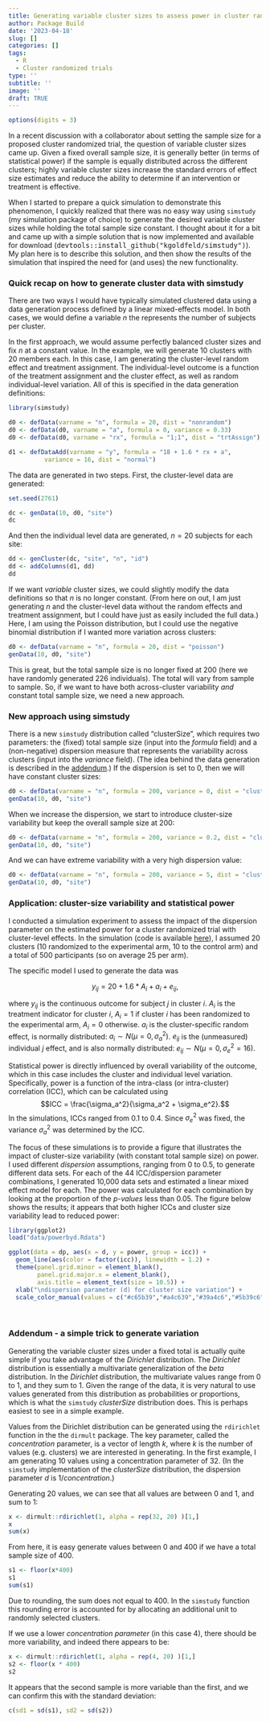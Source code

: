 ```yaml
---
title: Generating variable cluster sizes to assess power in cluster randomize trials
author: Package Build
date: '2023-04-18'
slug: []
categories: []
tags:
  - R
  - Cluster randomized trials
type: ''
subtitle: ''
image: ''
draft: TRUE
---
```


```r
options(digits = 3)
```

In a recent discussion with a collaborator about setting the sample size for a proposed cluster randomized trial, the question of variable cluster sizes came up. Given a fixed overall sample size, it is generally better (in terms of statistical power) if the sample is equally distributed across the different clusters; highly variable cluster sizes increase the standard errors of effect size estimates and reduce the ability to determine if an intervention or treatment is effective.

When I started to prepare a quick simulation to demonstrate this phenomenon, I quickly realized that there was no easy way using `simstudy` (my simulation package of choice) to generate the desired variable cluster sizes while holding the total sample size constant. I thought about it for a bit and came up with a simple solution that is now implemented and available for download (<font size="3">`devtools::install_github("kgoldfeld/simstudy")`</font>). My plan here is to describe this solution, and then show the results of the simulation that inspired the need for (and uses) the new functionality.

### Quick recap on how to generate cluster data with simstudy

There are two ways I would have typically simulated clustered data using a data generation process defined by a linear mixed-effects model. In both cases, we would define a variable $n$ the represents the number of subjects per cluster. 

In the first approach, we would assume perfectly balanced cluster sizes and fix $n$ at a constant value. In the example, we will generate 10 clusters with 20 members each. In this case, I am generating the cluster-level random effect and treatment assignment. The individual-level outcome is a function of the treatment assignment and the cluster effect, as well as random individual-level variation. All of this is specified in the data generation definitions:

```r
library(simstudy)

d0 <- defData(varname = "n", formula = 20, dist = "nonrandom")
d0 <- defData(d0, varname = "a", formula = 0, variance = 0.33)
d0 <- defData(d0, varname = "rx", formula = "1;1", dist = "trtAssign")

d1 <- defDataAdd(varname = "y", formula = "18 + 1.6 * rx + a", 
          variance = 16, dist = "normal")
```

The data are generated in two steps. First, the cluster-level data are generated:

```r
set.seed(2761)

dc <- genData(10, d0, "site")
dc
```

And then the individual level data are generated, $n = 20$ subjects for each site:

```r
dd <- genCluster(dc, "site", "n", "id")
dd <- addColumns(d1, dd)
dd
```

If we want *variable* cluster sizes, we could slightly modify the data definitions so that $n$ is no longer constant. (From here on out, I am just generating $n$ and the cluster-level data without the random effects and treatment assignment, but I could have just as easily included the full data.) Here, I am using the Poisson distribution, but I could use the negative binomial distribution if I wanted more variation across clusters:

```r
d0 <- defData(varname = "n", formula = 20, dist = "poisson")
genData(10, d0, "site")
```

This is great, but the total sample size is no longer fixed at 200 (here we have randomly generated 226 individuals). The total will vary from sample to sample. So, if we want to have both across-cluster variability *and* constant total sample size, we need a new approach.

### New approach using simstudy

There is a new `simstudy` distribution called "clusterSize", which requires two parameters: the (fixed) total sample size (input into the *formula* field) and a (non-negative) dispersion measure that represents the variability across clusters (input into the *variance* field). (The idea behind the data generation is described in the <a href="#addendum">addendum</a>.) If the dispersion is set to $0$, then we will have constant cluster sizes:

```r
d0 <- defData(varname = "n", formula = 200, variance = 0, dist = "clusterSize")
genData(10, d0, "site")
```

When we increase the dispersion, we start to introduce cluster-size variability but keep the overall sample size at 200:

```r
d0 <- defData(varname = "n", formula = 200, variance = 0.2, dist = "clusterSize")
genData(10, d0, "site")
```

And we can have extreme variability with a very high dispersion value:

```r
d0 <- defData(varname = "n", formula = 200, variance = 5, dist = "clusterSize")
genData(10, d0, "site")
```

### Application: cluster-size variability and statistical power

I conducted a simulation experiment to assess the impact of the dispersion parameter on the estimated power for a cluster randomized trial with cluster-level effects. In the simulation (code is available [here](https://github.com/kgoldfeld/RDataGenBlog/blob/master/content/post/2023-04-18-generating-variable-cluster-sizes-to-assess-power-in-cluster-randomize-trials/code/powerd.R){target="_blank"}), I assumed 20 clusters (10 randomized to the experimental arm, 10 to the control arm) and a total of 500 participants (so on average 25 per arm).

The specific model I used to generate the data was

$$y_{ij} = 20 + 1.6 * A_{i} + a_{i} + e_{ij},$$

where $y_{ij}$ is the continuous outcome for subject $j$ in cluster $i$. $A_i$ is the treatment indicator for cluster $i$, $A_i = 1$ if cluster $i$ has been randomized to the experimental arm, $A_i = 0$ otherwise. $a_i$ is the cluster-specific random effect, is normally distributed: $a_i \sim N(\mu = 0, \sigma_a^2)$. $e_{ij}$ is the (unmeasured) individual $j$ effect, and is also normally distributed: $e_{ij} \sim N(\mu =0, \sigma_e^2 = 16)$.

Statistical power is directly influenced by overall variability of the outcome, which in this case includes the cluster and individual level variation. Specifically, power is a function of the intra-class (or intra-cluster) correlation (ICC), which can be calculated using
$$ICC = \frac{\sigma_a^2}{\sigma_a^2 + \sigma_e^2}.$$
In the simulations, ICCs ranged from $0.1$ to $0.4$. Since $\sigma_e^2$ was fixed, the variance $\sigma^2_a$ was determined by the ICC.   

The focus of these simulations is to provide a figure that illustrates the impact of cluster-size variability (with constant total sample size) on power. I used different *dispersion* assumptions, ranging from 0 to 0.5, to generate different data sets. For each of the 44 ICC/dispersion parameter combinations, I generated 10,000 data sets and estimated a linear mixed effect model for each. The power was calculated for each combination by looking at the proportion of the *p-values* less than 0.05. The figure below shows the results; it appears that both higher ICCs and cluster size variability lead to reduced power:

```r
library(ggplot2)
load("data/powerbyd.Rdata")

ggplot(data = dp, aes(x = d, y = power, group = icc)) +
  geom_line(aes(color = factor(icc)), linewidth = 1.2) +
  theme(panel.grid.minor = element_blank(),
        panel.grid.major.x = element_blank(),
        axis.title = element_text(size = 10.5)) +
  xlab("\ndispersion parameter (d) for cluster size variation") +
  scale_color_manual(values = c("#c65b39","#a4c639","#39a4c6","#5b39c6"), name = "ICC")

```

<a name="addendum"></a>  

\ 


### Addendum - a simple trick to generate variation

Generating the variable cluster sizes under a fixed total is actually quite simple if you take advantage of the *Dirichlet* distribution. The *Dirichlet* distribution is essentially a multivariate generalization of the *beta* distribution. In the *Dirichlet* distribution, the multivariate values range from 0 to 1, and they sum to 1. Given the range of the data, it is very natural to use values generated from this distribution as probabilities or proportions, which is what the `simstudy` *clusterSize* distribution does. This is perhaps easiest to see in a simple example.

Values from the Dirichlet distribution can be generated using the `rdirichlet` function in the the `dirmult` package. The key parameter, called the *concentration* parameter, is a vector of length *k*, where *k* is the number of values (e.g. clusters) we are interested in generating. In the first example, I am generating 10 values using a concentration parameter of 32. (In the `simstudy` implementation of the *clusterSize* distribution, the dispersion parameter $d$ is 1/*concentration*.) 

Generating 20 values, we can see that all values are between 0 and 1, and sum to 1:

```r
x <- dirmult::rdirichlet(1, alpha = rep(32, 20) )[1,]
x
sum(x)
```

From here, it is easy generate values between 0 and 400 if we have a total sample size of 400.

```r
s1 <- floor(x*400)
s1
sum(s1)
```

Due to rounding, the sum does not equal to 400. In the `simstudy` function this rounding error is accounted for by allocating an additional unit to randomly selected clusters.

If we use a lower *concentration parameter* (in this case 4), there should be more variability, and indeed there appears to be:

```r
x <- dirmult::rdirichlet(1, alpha = rep(4, 20) )[1,]
s2 <- floor(x * 400)
s2
```

It appears that the second sample is more variable than the first, and we can confirm this with the standard deviation:

```r
c(sd1 = sd(s1), sd2 = sd(s2))
```